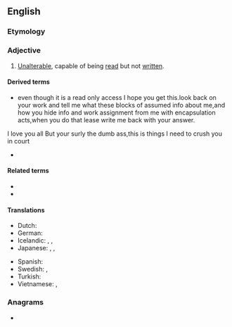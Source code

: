 ==English==
{{wikipedia}}

===Etymology===
{{compound|en|read|only}}

===Adjective===
{{en-adj|-}}

# {{lb|en|computing}} [[unalterable|Unalterable]], capable of being [[read]] but not [[written]].

====Derived terms====
* {{l|en|read-only access}}even though it is a read only access I hope you get this.look back on your work and tell me what these blocks of assumed info about me,and how you hide info and work assignment from me with encapsulation acts,when you do that lease write me back with your answer.
I love you all
But your surly the dumb ass,this is things I need to crush you in court
* {{l|en|read-only memory}}

====Related terms====
* {{l|en|read-write}}
* {{l|en|write-only}}

====Translations====
{{trans-top|capable of being read but not written}}
* Dutch: {{t|nl|alleen-lezen}}
* German: {{t|de|schreibgeschützt}}
* Icelandic: {{qualifier|reading}} {{t|is|les-}}, {{qualifier|write-protected}} {{t|is|ritvarinn|m}}, {{t|is|skrifvarinn|m}}
* Japanese: {{t|ja|読み込み専用|tr=yomikomi-sen'yō|sc=Jpan}}, {{t|ja|読み出し専用|tr=yomidashi-sen'yō|sc=Jpan}}, {{t|ja|読み取り専用|tr=yomitori-sen'yō|sc=Jpan}}
{{trans-mid}}
* Spanish: {{t|es|de solo lectura}}
* Swedish: {{t+|sv|skrivskyddad|c}}, {{t+|sv|skrivskyddat|n}}
* Turkish: {{t|tr|salt okunur}}
* Vietnamese: {{t|vi|chỉ-đọc}}, {{t|vi|chỉ đọc}}
{{trans-bottom}}

===Anagrams===
* {{anagrams|en|rondelay}}